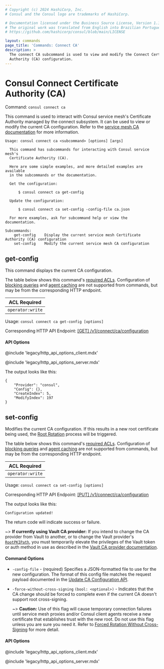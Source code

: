 ```yaml
---
# Copyright (c) 2024 HashiCorp, Inc.
# Consul and the Consul logo are trademarks of HashiCorp.

# Documentation licensed under the Business Source License, Version 1.1.
# The original work was translated from English into Brazilian Portuguese.
# https://github.com/hashicorp/consul/blob/main/LICENSE

layout: commands
page_title: 'Commands: Connect CA'
description: >
  The connect CA subcommand is used to view and modify the Connect Certificate
  Authority (CA) configuration.
---
```


# Consul Connect Certificate Authority (CA)

Command: `consul connect ca`

This command is used to interact with Consul service mesh's Certificate Authority
managed by the connect subsystem.
It can be used to view or modify the current CA configuration. Refer to the
[service mesh CA documentation](/consul/docs/secure-mesh/certificate) for more information.

```text
Usage: consul connect ca <subcommand> [options] [args]

  This command has subcommands for interacting with Consul service mesh's
  Certificate Authority (CA).

  Here are some simple examples, and more detailed examples are available
  in the subcommands or the documentation.

  Get the configuration:

      $ consul connect ca get-config

  Update the configuration:

      $ consul connect ca set-config -config-file ca.json

  For more examples, ask for subcommand help or view the documentation.

Subcommands:
    get-config    Display the current service mesh Certificate Authority (CA) configuration
    set-config    Modify the current service mesh CA configuration
```

## get-config

This command displays the current CA configuration.

The table below shows this command's [required ACLs](/consul/api-docs/api-structure#authentication). Configuration of
[blocking queries](/consul/api-docs/features/blocking) and [agent caching](/consul/api-docs/features/caching)
are not supported from commands, but may be from the corresponding HTTP endpoint.

| ACL Required     |
| ---------------- |
| `operator:write` |

Usage: `consul connect ca get-config [options]`

Corresponding HTTP API Endpoint: [\[GET\] /v1/connect/ca/configuration](/consul/api-docs/connect/ca#get-ca-configuration)

#### API Options

@include 'legacy/http_api_options_client.mdx'

@include 'legacy/http_api_options_server.mdx'

The output looks like this:

```
{
	"Provider": "consul",
	"Config": {},
	"CreateIndex": 5,
	"ModifyIndex": 197
}
```

## set-config

Modifies the current CA configuration. If this results in a new root certificate
being used, the [Root Rotation](/consul/docs/connect/ca#root-certificate-rotation) process
will be triggered.

The table below shows this command's [required ACLs](/consul/api-docs/api-structure#authentication). Configuration of
[blocking queries](/consul/api-docs/features/blocking) and [agent caching](/consul/api-docs/features/caching)
are not supported from commands, but may be from the corresponding HTTP endpoint.

| ACL Required     |
| ---------------- |
| `operator:write` |

Usage: `consul connect ca set-config [options]`

Corresponding HTTP API Endpoint: [\[PUT\] /v1/connect/ca/configuration](/consul/api-docs/connect/ca#update-ca-configuration)

The output looks like this:

```
Configuration updated!
```

The return code will indicate success or failure.

~> **If currently using Vault CA provider:**
   If you intend to change the CA provider from Vault to another,
   or to change the Vault provider's [`RootPKIPath`](/consul/docs/connect/ca/vault#rootpkipath),
   you must temporarily elevate the privileges of the Vault token
   or auth method in use as described in the
   [Vault CA provider documentation](/consul/docs/connect/ca/vault#additional-vault-acl-policies-for-sensitive-operations).

#### Command Options

- `-config-file` - (required) Specifies a JSON-formatted file to use for the new configuration.
  The format of this config file matches the request payload documented in the
  [Update CA Configuration API](/consul/api-docs/connect/ca#update-ca-configuration).

- `-force-without-cross-signing` `(bool: <optional>)` - Indicates that the CA change
  should be forced to complete even if the current CA doesn't support root cross-signing.

  ~> **Caution:** Use of this flag will cause temporary connection failures
  until service mesh proxies and/or Consul client agents receive a new certificate
  that establishes trust with the new root.
  Do not use this flag unless you are sure you need it.
  Refer to [Forced Rotation Without Cross-Signing](/consul/docs/connect/ca#forced-rotation-without-cross-signing)
  for more detail.

#### API Options

@include 'legacy/http_api_options_client.mdx'

@include 'legacy/http_api_options_server.mdx'
